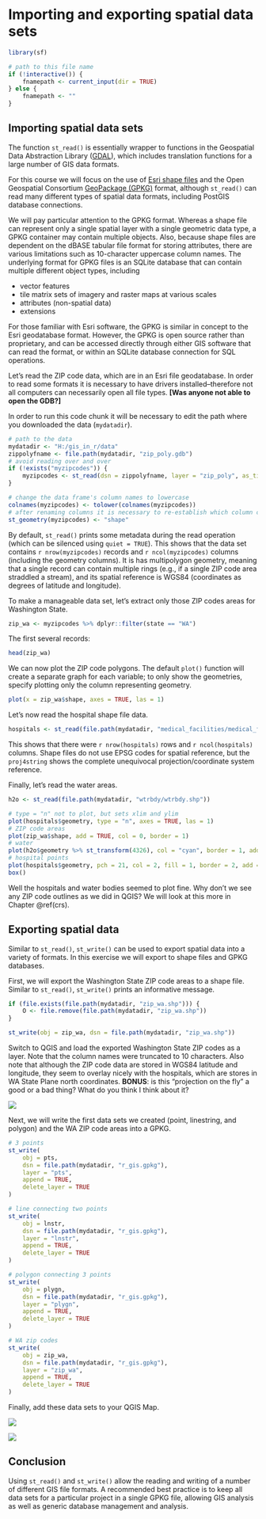 # Importing and exporting spatial data sets {#import-export}

```r
library(sf)

# path to this file name
if (!interactive()) {
    fnamepath <- current_input(dir = TRUE)
} else {
    fnamepath <- ""
}
```

## Importing spatial data sets
The function `st_read()` is essentially wrapper to functions in the Geospatial Data Abstraction Library ([GDAL](http://www.gdal.org/)), which includes translation functions for a large number of GIS data formats.

For this course we will focus on the use of [Esri shape files](https://en.wikipedia.org/wiki/Shapefile) and the Open Geospatial Consortium [GeoPackage (GPKG)](https://www.geopackage.org) format, although `st_read()` can read many different types of spatial data formats, including PostGIS database connections.

We will pay particular attention to the GPKG format. Whereas a shape file can represent only a single spatial layer with a single geometric data type, a GPKG container may contain multiple objects. Also, because shape files are dependent on the dBASE tabular file format for storing attributes, there are various limitations such as 10-character uppercase column names. The underlying format for GPKG files is an SQLite database that can contain multiple different object types, including

* vector features
* tile matrix sets of imagery and raster maps at various scales
* attributes (non-spatial data)
* extensions 

For those familiar with Esri software, the GPKG is similar in concept to the Esri geodatabase format. However, the GPKG is open source rather than proprietary, and can be accessed directly through either GIS software that can read the format, or within an SQLite database connection for SQL operations.

Let's read the ZIP code data, which are in an Esri file geodatabase. In order to read some formats it is necessary to have drivers installed--therefore not all computers can necessarily open all file types. __[Was anyone not able to open the GDB?]__

In order to run this code chunk it will be necessary to edit the path where you downloaded the data (`mydatadir`).

```r
# path to the data
mydatadir <- "H:/gis_in_r/data"
zippolyfname <- file.path(mydatadir, "zip_poly.gdb")
# avoid reading over and over
if (!exists("myzipcodes")) {
    myzipcodes <- st_read(dsn = zippolyfname, layer = "zip_poly", as_tibble = TRUE, geometry_column = "Shape")
}
```

```r
# change the data frame's column names to lowercase
colnames(myzipcodes) <- tolower(colnames(myzipcodes))
# after renaming columns it is necessary to re-establish which column contains the geometry
st_geometry(myzipcodes) <- "shape"
```

By default, `st_read()` prints some metadata during the read operation (which can be silenced using `quiet = TRUE`). This shows that the data set contains `r nrow(myzipcodes)` records and `r ncol(myzipcodes)` columns (including the geometry columns). It is has multipolygon geometry, meaning that a single record can contain multiple rings (e.g., if a single ZIP code area straddled a stream), and its spatial reference is WGS84 (coordinates as degrees of latitude and longitude).

To make a manageable data set, let's extract only those ZIP codes areas for Washington State.

```r
zip_wa <- myzipcodes %>% dplyr::filter(state == "WA")
```

The first several records:

```r
head(zip_wa)
```

We can now plot the ZIP code polygons. The default `plot()` function will create a separate graph for each variable; to only show the geometries, specify plotting only the column representing geometry. 

```r
plot(x = zip_wa$shape, axes = TRUE, las = 1)
```

Let's now read the hospital shape file data.

```r
hospitals <- st_read(file.path(mydatadir, "medical_facilities/medical_facilities.shp"))
```

This shows that there were `r nrow(hospitals)` rows and `r ncol(hospitals)` columns. Shape files do not use EPSG codes for spatial reference, but the `proj4string` shows the complete unequivocal projection/coordinate system reference. 

Finally, let's read the water areas.

```r
h2o <- st_read(file.path(mydatadir, "wtrbdy/wtrbdy.shp"))
```

```r
# type = "n" not to plot, but sets xlim and ylim
plot(hospitals$geometry, type = "n", axes = TRUE, las = 1)
# ZIP code areas
plot(zip_wa$shape, add = TRUE, col = 0, border = 1)
# water
plot(h2o$geometry %>% st_transform(4326), col = "cyan", border = 1, add = TRUE)
# hospital points
plot(hospitals$geometry, pch = 21, col = 2, fill = 1, border = 2, add = TRUE)
box()
```

Well the hospitals and water bodies seemed to plot fine. Why don't we see any ZIP code outlines as we did in QGIS? We will look at this more in Chapter \@ref(crs).

## Exporting spatial data {#export}
Similar to `st_read()`, `st_write()` can be used to export spatial data into a variety of formats. In this exercise we will export to shape files and GPKG databases.

First, we will export the Washington State ZIP code areas to a shape file. Similar to `st_read()`, `st_write()` prints an informative message.

```r
if (file.exists(file.path(mydatadir, "zip_wa.shp"))) {
    O <- file.remove(file.path(mydatadir, "zip_wa.shp"))
}
```

```r
st_write(obj = zip_wa, dsn = file.path(mydatadir, "zip_wa.shp"))
```

Switch to QGIS and load the exported Washington State ZIP codes as a layer. Note that the column names were truncated to 10 characters. Also note that although the ZIP code data are stored in WGS84 latitude and longitude, they seem to overlay nicely with the hospitals, which are stores in WA State Plane north coordinates. __BONUS__: is this "projection on the fly" a good or a bad thing? What do you think I think about it?

![](images/2020-02-11_00_53_52-_esda_20200212a - QGIS.png)

Next, we will write the first data sets we created (point, linestring, and polygon) and the WA ZIP code areas into a GPKG.

```r
# 3 points
st_write(
    obj = pts,
    dsn = file.path(mydatadir, "r_gis.gpkg"),
    layer = "pts",
    append = TRUE,
    delete_layer = TRUE
)

# line connecting two points
st_write(
    obj = lnstr,
    dsn = file.path(mydatadir, "r_gis.gpkg"),
    layer = "lnstr",
    append = TRUE,
    delete_layer = TRUE
)

# polygon connecting 3 points
st_write(
    obj = plygn,
    dsn = file.path(mydatadir, "r_gis.gpkg"),
    layer = "plygn",
    append = TRUE,
    delete_layer = TRUE
)

# WA zip codes
st_write(
    obj = zip_wa,
    dsn = file.path(mydatadir, "r_gis.gpkg"),
    layer = "zip_wa",
    append = TRUE,
    delete_layer = TRUE
)
```

Finally, add these data sets to your QGIS Map.

![](images/2020-02-11_09_38_16-esda_20200212a - QGIS.png)

![](images/2020-02-11_12_43_31-_esda_20200212a - QGIS.png)

## Conclusion
Using `st_read()` and `st_write()` allow the reading and writing of a number of different GIS file formats. A recommended best practice is to keep all data sets for a particular project in a single GPKG file, allowing GIS analysis as well as generic database management and analysis.

